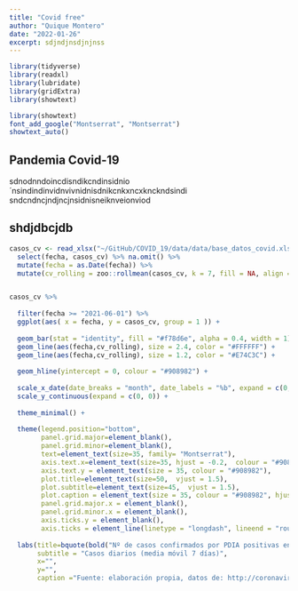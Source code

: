 ```yaml
---
title: "Covid free"
author: "Quique Montero"
date: "2022-01-26"
excerpt: sdjndjnsdjnjnss
---
```


```r

library(tidyverse)
library(readxl)
library(lubridate)
library(gridExtra)
library(showtext)

library(showtext)
font_add_google("Montserrat", "Montserrat")
showtext_auto()

```


## Pandemia Covid-19

sdnodnndoincdisndikcndinsidnio´nsindindinvidnvivnidnisdnikcnkxncxknckndsindi
sndcndncjndjncjnsidnisneiknveionviod


## shdjdbcjdb

```r
casos_cv <- read_xlsx("~/GitHub/COVID_19/data/data/base_datos_covid.xlsx") %>% 
  select(fecha, casos_cv) %>% na.omit() %>% 
  mutate(fecha = as.Date(fecha)) %>% 
  mutate(cv_rolling = zoo::rollmean(casos_cv, k = 7, fill = NA, align = "left")) 


casos_cv %>% 
  
  filter(fecha >= "2021-06-01") %>%
  ggplot(aes( x = fecha, y = casos_cv, group = 1 )) +
  
  geom_bar(stat = "identity", fill = "#f78d6e", alpha = 0.4, width = 1) +
  geom_line(aes(fecha,cv_rolling), size = 2.4, color = "#FFFFFF") +
  geom_line(aes(fecha,cv_rolling), size = 1.2, color = "#E74C3C") +
  
  geom_hline(yintercept = 0, colour = "#908982") +
  
  scale_x_date(date_breaks = "month", date_labels = "%b", expand = c(0, 0)) +
  scale_y_continuous(expand = c(0, 0)) +
  
  theme_minimal() +
  
  theme(legend.position="bottom", 
        panel.grid.major=element_blank(),
        panel.grid.minor=element_blank(),
        text=element_text(size=35, family= "Montserrat"),
        axis.text.x=element_text(size=35, hjust = -0.2,  colour = "#908982"),
        axis.text.y = element_text(size = 35, colour = "#908982"), 
        plot.title=element_text(size=50,  vjust = 1.5), 
        plot.subtitle=element_text(size=45,  vjust = 1.5),
        plot.caption = element_text(size = 35, colour = "#908982", hjust = 0),
        panel.grid.major.x = element_blank(),
        panel.grid.minor.x = element_blank(),
        axis.ticks.y = element_blank(),
        axis.ticks = element_line(linetype = "longdash", lineend = "round", colour = "#66615d")) +
  
  labs(title=bquote(bold("Nº de casos confirmados por PDIA positivas en la Comunidad Valenciana")),
       subtitle = "Casos diarios (media móvil 7 días)",
       x="", 
       y="", 
       caption ="Fuente: elaboración propia, datos de: http://coronavirus.san.gva.es/es/estadisticas                                                                                                                                              Autor: @Montero_Quique")
```

